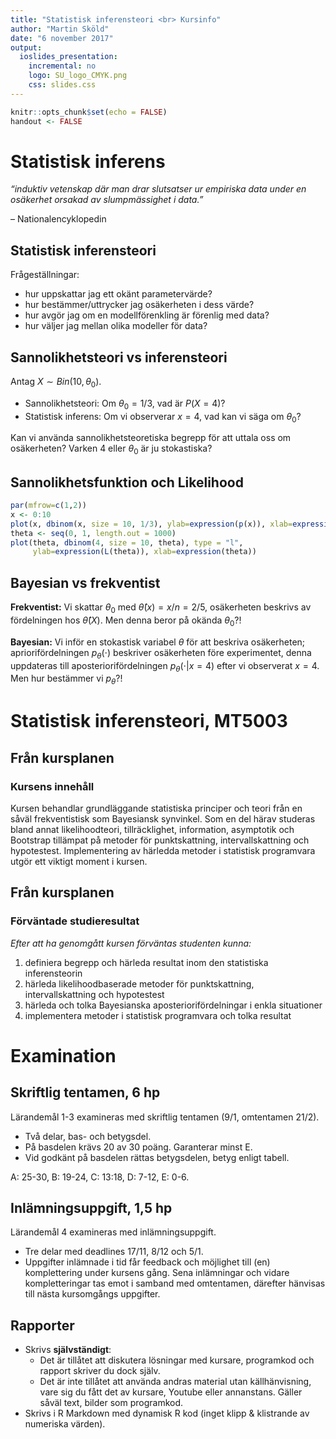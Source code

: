 ```yaml
---
title: "Statistisk inferensteori <br> Kursinfo"
author: "Martin Sköld"
date: "6 november 2017"
output:
  ioslides_presentation:
    incremental: no
    logo: SU_logo_CMYK.png
    css: slides.css
---
```



```r
knitr::opts_chunk$set(echo = FALSE)
handout <- FALSE
```


# Statistisk inferens
<div class="white">
*"induktiv vetenskap där man  drar slutsatser ur empiriska data under en osäkerhet orsakad av slumpmässighet i data."*

-- Nationalencyklopedin
</div>

## Statistisk inferensteori

Frågeställningar:

- hur uppskattar jag ett okänt parametervärde?
- hur bestämmer/uttrycker jag osäkerheten i dess värde?
- hur avgör jag om en modellförenkling är förenlig med data?
- hur väljer jag mellan olika modeller för data?

## Sannolikhetsteori vs inferensteori

Antag $X\sim Bin(10,\theta_0)$.

- Sannolikhetsteori: Om $\theta_0=1/3$, vad är $P(X=4)$?\pause
- Statistisk inferens: Om vi observerar $x=4$, vad kan vi säga om $\theta_0$?

Kan vi använda sannolikhetsteoretiska begrepp för att uttala oss om osäkerheten? Varken $4$ eller $\theta_0$ är ju stokastiska?

## Sannolikhetsfunktion och Likelihood
```r
par(mfrow=c(1,2))
x <- 0:10
plot(x, dbinom(x, size = 10, 1/3), ylab=expression(p(x)), xlab=expression(x))
theta <- seq(0, 1, length.out = 1000)
plot(theta, dbinom(4, size = 10, theta), type = "l",
     ylab=expression(L(theta)), xlab=expression(theta))

```


## Bayesian vs frekventist

<div class="boxed">
  **Frekventist:** Vi skattar $\theta_0$ med $\hat{\theta}(x)=x/n=2/5$, osäkerheten beskrivs av fördelningen hos $\hat{\theta}(X)$. Men denna beror på okända $\theta_0$?!
</div>

<div class="boxed">
  **Bayesian:**  Vi inför en stokastisk variabel $\theta$ för att beskriva osäkerheten; apriorifördelningen $p_\theta(\cdot)$ beskriver osäkerheten före experimentet, denna uppdateras till aposteriorifördelningen $p_\theta(\cdot|x=4)$ efter vi observerat $x=4$. Men hur bestämmer vi $p_\theta$?!
</div>

# Statistisk inferensteori, MT5003

## Från kursplanen

### Kursens innehåll

Kursen behandlar grundläggande statistiska principer och teori från en såväl frekventistisk som Bayesiansk synvinkel. Som en del härav studeras bland annat likelihoodteori, tillräcklighet, information, asymptotik och Bootstrap tillämpat på metoder för punktskattning, intervallskattning och hypotestest. Implementering av härledda metoder i statistisk programvara utgör ett viktigt moment i kursen.

## Från kursplanen

### Förväntade studieresultat

*Efter att ha genomgått kursen förväntas studenten kunna:*

1. definiera begrepp och härleda resultat inom den statistiska inferensteorin
2. härleda likelihoodbaserade metoder för punktskattning, intervallskattning och hypotestest
3. härleda och tolka Bayesianska aposteriorifördelningar i enkla situationer
4. implementera metoder i statistisk programvara och tolka resultat


# Examination

## Skriftlig tentamen, 6 hp
Lärandemål 1-3 examineras med skriftlig tentamen (9/1, omtentamen 21/2).

- Två delar, bas- och betygsdel.
- På basdelen krävs 20 av 30 poäng. Garanterar minst E.
- Vid godkänt på basdelen rättas betygsdelen, betyg enligt tabell.

A: 25-30, B: 19-24, C: 13:18, D: 7-12, E: 0-6.

## Inlämningsuppgift, 1,5 hp

Lärandemål 4 examineras med inlämningsuppgift.

- Tre delar med deadlines 17/11, 8/12 och 5/1.
- Uppgifter inlämnade i tid får feedback och möjlighet till (en) komplettering under kursens gång. Sena inlämningar och vidare kompletteringar tas emot i samband med omtentamen, därefter hänvisas till nästa kursomgångs uppgifter.

## Rapporter

- Skrivs **självständigt**:
    - Det är tillåtet att diskutera lösningar med kursare, programkod och rapport skriver du dock själv.
    - Det är inte tillåtet att använda andras material utan källhänvisning, vare sig du fått det av kursare, Youtube eller annanstans. Gäller såväl text, bilder som programkod.
- Skrivs i R Markdown med dynamisk R kod (inget klipp & klistrande av numeriska värden).

